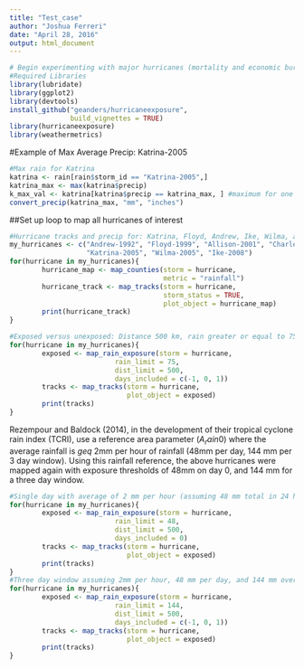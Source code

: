 ```yaml
---
title: "Test_case"
author: "Joshua Ferreri"
date: "April 28, 2016"
output: html_document
---
```


```r
# Begin experimenting with major hurricanes (mortality and economic burden)
#Required Libraries
library(lubridate)
library(ggplot2)
library(devtools)
install_github("geanders/hurricaneexposure", 
               build_vignettes = TRUE)
library(hurricaneexposure)
library(weathermetrics)
```

#Example of Max Average Precip: Katrina-2005

```r
#Max rain for Katrina
katrina <- rain[rain$storm_id == "Katrina-2005",]
katrina_max <- max(katrina$precip)
k_max_val <- katrina[katrina$precip == katrina_max, ] #maximum for one day
convert_precip(katrina_max, "mm", "inches")
```

##Set up loop to map all hurricanes of interest 

```r
#Hurricane tracks and precip for: Katrina, Floyd, Andrew, Ike, Wilma, and Charley
my_hurricanes <- c("Andrew-1992", "Floyd-1999", "Allison-2001", "Charley-2004", 
                   "Katrina-2005", "Wilma-2005", "Ike-2008")
for(hurricane in my_hurricanes){
        hurricane_map <- map_counties(storm = hurricane, 
                                      metric = "rainfall")
        hurricane_track <- map_tracks(storm = hurricane, 
                                      storm_status = TRUE, 
                                      plot_object = hurricane_map)
        print(hurricane_track)
}

#Exposed versus unexposed: Distance 500 km, rain greater or equal to 75 mm over 3 days
for(hurricane in my_hurricanes){
        exposed <- map_rain_exposure(storm = hurricane,
                          rain_limit = 75,
                          dist_limit = 500,
                          days_included = c(-1, 0, 1))
        tracks <- map_tracks(storm = hurricane, 
                             plot_object = exposed)
        print(tracks)
}
```

Rezempour and Baldock (2014), in the development of their tropical cyclone rain index (TCRI), use a reference area parameter ($A_rain0$) where the average rainfall is $geq$ 2mm per hour of rainfall (48mm per day, 144 mm per 3 day window). Using this rainfall reference, the above hurricanes were mapped again with exposure thresholds of 48mm on day 0, and 144 mm for a three day window.

```r
#Single day with average of 2 mm per hour (assuming 48 mm total in 24 hours)
for(hurricane in my_hurricanes){
        exposed <- map_rain_exposure(storm = hurricane,
                          rain_limit = 48,
                          dist_limit = 500,
                          days_included = 0)
        tracks <- map_tracks(storm = hurricane, 
                             plot_object = exposed)
        print(tracks)
}
#Three day window assuming 2mm per hour, 48 mm per day, and 144 mm over three days
for(hurricane in my_hurricanes){
        exposed <- map_rain_exposure(storm = hurricane,
                          rain_limit = 144,
                          dist_limit = 500,
                          days_included = c(-1, 0, 1))
        tracks <- map_tracks(storm = hurricane, 
                             plot_object = exposed)
        print(tracks)
}
```
